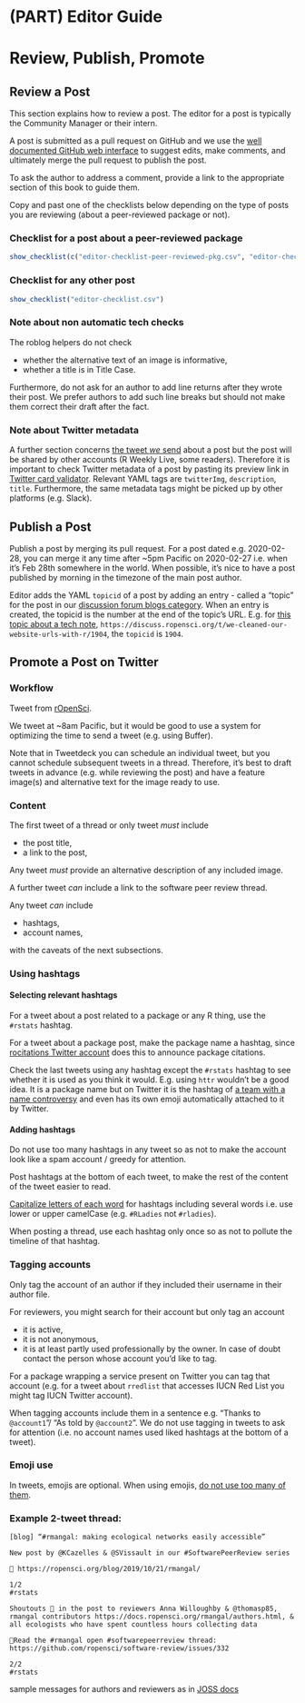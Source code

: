 #  (PART) Editor Guide {-}

# Review, Publish, Promote {#editor}

## Review a Post
This section explains how to review a post.
The editor for a post is typically the Community Manager or their intern.

A post is submitted as a pull request on GitHub and we use the [well documented GitHub web interface](https://help.github.com/en/github/collaborating-with-issues-and-pull-requests/reviewing-proposed-changes-in-a-pull-request) to suggest edits, make comments, and ultimately merge the pull request to publish the post.

To ask the author to address a comment, provide a link to the appropriate section of this book to guide them.

Copy and past one of the checklists below depending on the type of posts you are reviewing (about a peer-reviewed package or not).

### Checklist for a post about a peer-reviewed package

```r
show_checklist(c("editor-checklist-peer-reviewed-pkg.csv", "editor-checklist.csv"))
```

### Checklist for any other post

```r
show_checklist("editor-checklist.csv")
```

### Note about non automatic tech checks

The roblog helpers do not check

* whether the alternative text of an image is informative,
* whether a title is in Title Case.

Furthermore, do not ask for an author to add line returns after they wrote their post.
We prefer authors to add such line breaks but should not make them correct their draft after the fact.

### Note about Twitter metadata

A further section concerns [the tweet _we_ send](#tweetpromo) about a post but the post will be shared by other accounts (R Weekly Live, some readers).
Therefore it is important to check Twitter metadata of a post by pasting its preview link in [Twitter card validator](https://cards-dev.twitter.com/validator).
Relevant YAML tags are `twitterImg`, `description`, `title`.
Furthermore, the same metadata tags might be picked up by other platforms (e.g. Slack).

## Publish a Post
Publish a post by merging its pull request.
For a post dated e.g. 2020-02-28, you can merge it any time after ~5pm Pacific on 2020-02-27 i.e. when it's Feb 28th somewhere in the world.
When possible, it's nice to have a post published by morning in the timezone of the main post author. 

Editor adds the YAML `topicid` of a post by adding an entry - called a "topic" for the post in our [discussion forum blogs category](https://discuss.ropensci.org/c/blog/).
When an entry is created, the topicid is the number at the end of the topic's URL. 
E.g. for [this topic about a tech note](https://discuss.ropensci.org/t/we-cleaned-our-website-urls-with-r/1904), `https://discuss.ropensci.org/t/we-cleaned-our-website-urls-with-r/1904`, the `topicid` is `1904`.

## Promote a Post on Twitter {#tweetpromo}

### Workflow

Tweet from [rOpenSci](https://twitter.com/rOpenSci).

We tweet at ~8am Pacific, but it would be good to use a system for optimizing the time to send a tweet (e.g. using Buffer). 

Note that in Tweetdeck you can schedule an individual tweet, but you cannot schedule subsequent tweets in a thread.
Therefore, it's best to draft tweets in advance (e.g. while reviewing the post) and have a feature image(s) and alternative text for the image ready to use.

### Content

The first tweet of a thread or only tweet _must_ include

* the post title,
* a link to the post,

Any tweet _must_ provide an alternative description of any included image.

A further tweet _can_ include a link to the software peer review thread.

Any tweet _can_ include

* hashtags,
* account names,

with the caveats of the next subsections.

### Using hashtags

#### Selecting relevant hashtags

For a tweet about a post related to a package or any R thing, use the `#rstats` hashtag.

For a tweet about a package post, make the package name a hashtag, since [rocitations Twitter account](https://twitter.com/rocitations) does this to announce package citations.

Check the last tweets using any hashtag except the `#rstats` hashtag to see whether it is used as you think it would.
E.g. using `httr` wouldn't be a good idea. It is a package name but on Twitter it is the hashtag of [a team with a name controversy](https://en.wikipedia.org/wiki/Washington_Redskins_name_controversy) and even has its own emoji automatically attached to it by Twitter. 

#### Adding hashtags

Do not use too many hashtags in any tweet so as not to make the account look like a spam account / greedy for attention.

Post hashtags at the bottom of each tweet, to make the rest of the content of the tweet easier to read.

[Capitalize letters of each word](https://www.boia.org/blog/make-your-hashtags-accessible) for hashtags including several words i.e. use lower or upper camelCase (e.g. `#RLadies` not `#rladies`). 

When posting a thread, use each hashtag only once so as not to pollute the timeline of that hashtag.

### Tagging accounts

Only tag the account of an author if they included their username in their author file.

For reviewers, you might search for their account but only tag an account

* it is active,
* it is not anonymous,
* it is at least partly used professionally by the owner.
In case of doubt contact the person whose account you'd like to tag.

For a package wrapping a service present on Twitter you can tag that account (e.g. for a tweet about `rredlist` that accesses IUCN Red List you might tag IUCN Twitter account).

When tagging accounts include them in a sentence e.g. "Thanks to `@account1`"/ "As told by `@account2`". 
We do not use tagging in tweets to ask for attention (i.e. no account names used liked hashtags at the bottom of a tweet).

### Emoji use

In tweets, emojis are optional. 
When using emojis, [do not use too many of them](https://www.a11ywithlindsey.com/blog/7-ways-tweets-more-accessible).

### Example 2-tweet thread:

```
[blog] “#rmangal: making ecological networks easily accessible” 

New post by @KCazelles & @SVissault in our #SoftwarePeerReview series 

🔗 https://ropensci.org/blog/2019/10/21/rmangal/

1/2 
#rstats
```

```
Shoutouts 🙏 in the post to reviewers Anna Willoughby & @thomasp85, rmangal contributors https://docs.ropensci.org/rmangal/authors.html, & all ecologists who have spent countless hours collecting data

🔎Read the #rmangal open #softwarepeerreview thread: https://github.com/ropensci/software-review/issues/332

2/2 
#rstats
```

sample messages for authors and reviewers as in [JOSS docs](https://joss.readthedocs.io/en/latest/editing.html#sample-messages-for-authors-and-reviewers)
